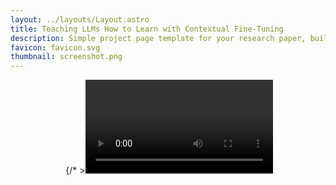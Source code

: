 ```yaml
---
layout: ../layouts/Layout.astro
title: Teaching LLMs How to Learn with Contextual Fine-Tuning
description: Simple project page template for your research paper, built with Astro and Tailwind CSS
favicon: favicon.svg
thumbnail: screenshot.png
---
```






<Header
  title={frontmatter.title}
  authors={[
    {},{},{},{},
    {
      name: "Younwoo Choi",
      notes: ["*"],
    },
    {
      name: "Muhammad Adil Asif",
      notes: ["*"],
    },
    {
      name: "Ziwen Han",
      notes: ["†"],
    },
    {
      name: "John Willes",
    },
    {},{},{},{},{},{},{},{},{},{},{},{},{},{},{},{},
    {
      name: "Rahul G. Krishnan",
    },
    {},{},{},{},{},{},{},{},{},{},{},
    {
      name: "University of Toronto"
    },
    {
      name: "Vector Institute"
    },
  ]}
  conference="ICLR 2025"
  notes={[
    {
      symbol: "*",
      text: "Equal contribution",
    },
    {
      symbol: "†",
      text: "Work conducted while at the Vector Institute",
    },
  ]}
  links={[
    {
      name: "Paper",
      url: "https://arxiv.org/abs/2503.09032",
      icon: "ri:file-pdf-2-line",
    },
    {
      name: "Code",
      url: "https://github.com/rgklab/Contextual-Fine-Tuning/",
      icon: "ri:github-line",
    },
    {
      name: "Dataset",
      url: "https://huggingface.co/datasets/ywchoi/OpenMedText",
      icon: "simple-icons:huggingface"
    }
  ]}
  />

<Image source={mainfig} altText="Diagram of the transformer deep learning architecture." />
{/*  ><Video source={outside} */}

<HighlightedSection>

## Abstract

Prompting Large Language Models (LLMs), or providing context on the expected model of operation, is an effective way to steer the outputs of such models to satisfy human desiderata after they have been trained. But in rapidly evolving domains, there is often need to fine-tune LLMs to improve either the kind of knowledge in their memory or their abilities to perform open ended reasoning in new domains. When human's learn new concepts, we often do so by linking the new material that we are studying to concepts we have already learned before. To that end, we ask, "can prompting help us teach LLMs how to learn". In this work, we study a novel generalization of instruction tuning, called contextual fine-tuning, to fine-tune LLMs. Our method leverages instructional prompts designed to mimic human cognitive strategies in learning and problem-solving to guide the learning process during training, aiming to improve the model’s interpretation and understanding of domain-specific knowledge. We empirically demonstrate that this simple yet effective modification improves the ability of LLMs to be fine-tuned rapidly on new datasets both within the medical and financial domains.

</HighlightedSection>

## Overview

Contextual Fine-Tuning (CFT) is a novel approach that blends in-context learning with gradient-based learning to improve how Large Language Models (LLMs) learn domain-specific knowledge. Unlike traditional continued pre-training or instruction fine-tuning, CFT uses contextual prompts to guide the model's learning process.

## OpenMedText

To test domain adaptation in a challenging setting, we curated a biomedical dataset of 121,489 biomedical journal articles (MDPI) and 29 open-source medical textbooks. We release <em>OpenMedText</em> as a resource for domain adaptation research.

## Experiments

We evaluate on both **medical** and **financial** tasks to show the effectiveness of CFT. 

**Medical tasks** include subsets of MMLU including Anatomy, Clinical Knowledge, College Biology, College Medicine, Medical Genetics, Professional Medicine, and the MedQA professional exam dataset.

**Financial tasks** include FiQA sentiment analysis, MultiFin headline classification, and Causal20.  


### Setup

- We fine-tune Llama 2 models of size 7B and 13B.  
- We compare baseline Chat, Chat with continued pre-training (CPT), and Chat (CFT) for each domain’s training corpus.  
- We measure zero-shot performance on the downstream tasks.

### Results (Medical Domain)

#### 7B Model Results
| Model (7B) | Anatomy | Clinical Knowledge | College Biology | College Medicine | Medical Genetics | Professional Medicine | MedQA | Average |
|:----------:|:-------:|:-----------------:|:--------------:|:----------------:|:----------------:|:----------------------:|:------:|:-------:|
| Chat       | 44.07   | 46.79             | 48.61          | 39.02            | 49.00            | **48.90**              | 38.96  | 45.05   |
| Chat (CPT) | 45.19   | 47.17             | 49.31          | 43.93            | 50.50            | 46.32                  | 39.28  | 45.96   |
| Chat (CFT) | **48.15** | **48.87**       | **52.08**      | **44.22**        | **54.00**        | 46.69                  | **40.65** | **47.81** |
| AdaptLLM   | 44.45   | 47.36             | 48.27          | 39.60            | 45.00            | 38.61                  | 37.12  | 42.92   |

- CFT outperforms CPT by 1.85% and significantly outperforms AdaptLLM by 4.89% on average, demonstrating its superior effectiveness for domain adaptation in medical contexts.

#### 13B Model Results
| Model (13B) | Anatomy | Clinical Knowledge | College Biology | College Medicine | Medical Genetics | Professional Medicine | MedQA | Average |
|:-----------:|:-------:|:-----------------:|:--------------:|:----------------:|:----------------:|:----------------------:|:------:|:-------:|
| Chat        | 51.85   | 56.60             | 54.17          | 46.82            | **63.50**        | 56.99                  | **45.33** | 53.61  |
| Chat (CPT)  | 50.37   | 60.00             | 55.90          | 50.58            | 62.00            | 57.35                  | 43.95  | 54.31   |
| Chat (CFT)  | **53.33** | **63.21**       | **57.99**      | **56.35**        | 62.50            | **57.72**              | 44.85  | **56.56** |

- The 13B model shows consistent improvements with CFT, achieving a 2.25% gain over CPT and 2.95% over the baseline Chat model, with strongest performance in Clinical Knowledge, College Biology, and College Medicine tasks.

### Results (Financial Domain)

#### 7B Model Results
| Model (7B) | FiQA (F1) | Causal20 (F1) | MultiFin (F1) | Average |
|:----------:|:---------:|:-------------:|:-------------:|:-------:|
| Chat       | 56.40     | **90.40**     | 38.74         | 61.48   |
| Chat (CPT) | 62.53     | 90.16         | 38.23         | 63.64   |
| Chat (CFT) | **67.69** | 90.17         | **46.01**     | **67.96** |

- CFT achieves a 4.32% improvement over CPT, with particularly strong gains in financial sentiment analysis (FiQA) and headline classification (MultiFin).

#### 13B Model Results
| Model (13B) | FiQA (F1) | Causal20 (F1) | MultiFin (F1) | Average |
|:-----------:|:---------:|:-------------:|:-------------:|:-------:|
| Chat        | 61.18     | 84.77         | 45.81         | 63.92   |
| Chat (CPT)  | 66.96     | **90.06**     | 45.33         | 67.45   |
| Chat (CFT)  | **70.55** | 89.87         | **50.94**     | **70.45** |

- In financial benchmarks, the 13B model with CFT achieves a 3.0% improvement over CPT and 6.53% over the baseline Chat model, demonstrating CFT's effectiveness scales with model size.


## BibTeX citation

```bibtex
@inproceedings{
choi2025teaching,
title={Teaching {LLM}s How To Learn with Contextual Fine-Tuning},
author={Younwoo Choi and Muhammad Adil Asif and Ziwen Han and John Willes and Rahul G. Krishnan},
booktitle={The Thirteenth International Conference on Learning Representations},
year={2025},
url={https://arxiv.org/abs/2503.09032}
}
```
